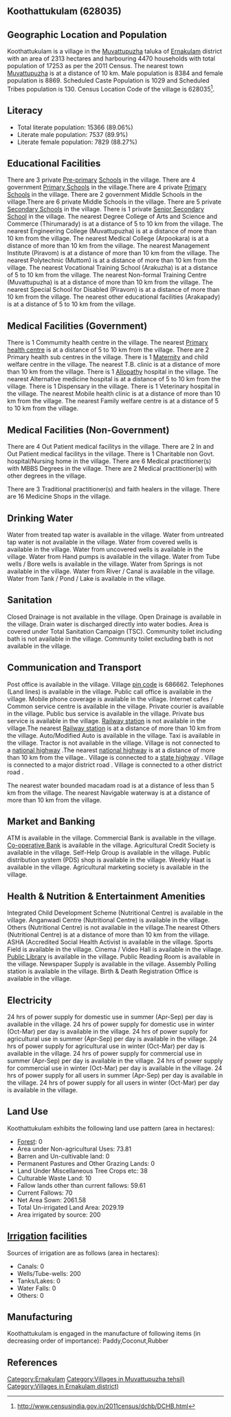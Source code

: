 {{Infobox settlement
| name=Koothattukulam
| native_name=
| native_name_lang=
| other_name=
| nickname=
| settlement_type=Village
| image_skyline=
| image_alt=
| image_caption=
| pushpin_map=India Kerala
| pushpin_label_position=right
| pushpin_map_alt=
| pushpin_map_caption=Location in Kerala, India
| latd=
| latm=
| lats=
| latNS=
| longd=
| longm=
| longs=
| longEW=
| coordinates_display=inline,title
| subdivision_type=Country
| subdivision_name={{flag|India}}
| subdivision_type1=[[States and territories of India|State]]
| subdivision_name1=Kerala 
| subdivision_type2=[[List of districts of India|District]]
| subdivision_name2=Ernakulam
| subdivision_type3=Tahsil
| subdivision_name3=Muvattupuzha
| website=
| established_title=<!-- Established -->
| established_date=
| founder=
| named_for=
| government_type=
| governing_body=
| unit_pref=Metric=
| area_footnotes=
| area_rank=
| area_total_km2=23.13
| elevation_footnotes=
| elevation_m=
| population_total=17253
| population_as_of=2011
| population_rank=
| population_density_km2=745
| population_demonym=
| population_footnotes=
| demographics_type1=Languages
| demographics1_title1=Official
| demographics1_info1=[[Malayalam language|Malayalam]]
| timezone1=[[Indian Standard Time|IST]]
| utc_offset1==+5:30
| postal_code_type=[[Postal Index Number|PIN]]
| postal_code=686662
| area_code_type=Telephone code
| area_code=
| registration_plate=
| blank1_name_sec1=Nearest city
| blank1_info_sec1=[[Muvattupuzha]]
| blank2_name_sec1=[[Human sex ratio|Sex ratio]]
| blank2_info_sec1=1057 [[male|♂]]/[[female|♀]]
| blank3_name_sec1=Literacy
| blank3_info_sec1=89.06%
| blank1_name_sec2=[[2011 Census of India|2011 census]] code
| blank1_info_sec2=628035
| footnotes=
}}

== Koothattukulam (628035) ==

== Geographic Location and Population ==

Koothattukulam is a village in the [[Muvattupuzha]] taluka of [[Ernakulam]] district with an area of 2313 hectares and harbouring 4470 households with total population of 17253 as per the 2011 Census. The nearest town [[Muvattupuzha]] is at a distance of 10 km. Male population is 8384 and female population is 8869. Scheduled Caste Population is 1029 and Scheduled Tribes population is 130. Census Location Code of the village is 628035<ref>http://www.censusindia.gov.in/2011census/dchb/DCHB.html</ref>.


== Literacy ==  
* Total literate population: 15366 (89.06%)
* Literate male population: 7537 (89.9%)
* Literate female population: 7829 (88.27%)


== Educational Facilities ==  
There are 3 private [[Pre-primary]] [[School]]s in the village.
There are 4 government [[Primary School]]s in the village.There are 4 private [[Primary School]]s in the village.
There are 2 government Middle Schools in the village.There are 6 private Middle Schools in the village.
There are 5 private [[Secondary School]]s in the village.
There is 1 private [[Senior Secondary School]] in the village.
The nearest Degree College of Arts and Science and Commerce (Thirumarady) is at a distance of 5 to 10 km from the village.
The nearest Engineering College (Muvattupuzha) is at a distance of more than 10 km from the village.
The nearest Medical College (Arpookara) is at a distance of more than 10 km from the village.
The nearest Management Institute (Piravom) is at a distance of more than 10 km from the village.
The nearest Polytechnic (Muttom) is at a distance of more than 10 km from the village.
The nearest Vocational Training School (Arakuzha) is at a distance of 5 to 10 km from the village.
The nearest Non-formal Training Centre (Muvattupuzha) is at a distance of more than 10 km from the village.
The nearest Special School for Disabled (Piravom) is at a distance of more than 10 km from the village.
The nearest other educational facilities (Arakapady) is at a distance of 5 to 10 km from the village.


== Medical Facilities (Government) ==
There is 1 Commumity health centre in the village.
The nearest [[Primary health centre]] is at a distance of 5 to 10 km from the village.
There are 2 Primary health sub centres in the village.
There is 1 [[Maternity]] and child welfare centre in the village.
The nearest T.B. clinic is at a distance of more than 10 km from the village.
There is 1 [[Allopathy]] hospital in the village.
The nearest Alternative medicine hospital is at a distance of 5 to 10 km from the village.
There is 1 Dispensary in the village.
There is 1 Veterinary hospital in the village.
The nearest Mobile health clinic is at a distance of more than 10 km from the village.
The nearest Family welfare centre is at a distance of 5 to 10 km from the village.


== Medical Facilities (Non-Government) ==
There are 4 Out Patient medical facilitys in the village.
There are 2 In and Out Patient medical facilitys in the village.
There is 1 Charitable non Govt. hospital/Nursing home in the village.
There are 6 Medical practitioner(s) with MBBS Degrees in the village.
There are 2 Medical practitioner(s) with other degrees in the village.

There are 3 Traditional practitioner(s) and faith healers in the village.
There are 16 Medicine Shops in the village.



== Drinking Water ==
Water from treated tap water is available in the village.
Water from untreated tap water is not available in the village.
Water from covered wells is available in the village.
Water from uncovered wells is available in the village.
Water from Hand pumps is available in the village.
Water from Tube wells / Bore wells is available in the village.
Water from Springs is not available in the village.
Water from River / Canal is available in the village.
Water from Tank / Pond / Lake is available in the village.


== Sanitation ==
Closed Drainage is not available in the village.
Open Drainage is available in the village.
Drain water is discharged directly into water bodies.
Area is covered under Total Sanitation Campaign (TSC).
Community toilet including bath is not available in the village.
Community toilet excluding bath is not available in the village.


== Communication and Transport ==
Post office is available in the village.
Village [[pin code]] is 686662.
Telephones (Land lines) is available in the village.
Public call office is available in the village.
Mobile phone coverage is available in the village.
Internet cafes / Common service centre is available in the village.
Private courier is available in the village.
Public bus service is available in the village.
Private bus service is available in the village.
[[Railway station]] is not available in the village.The nearest [[Railway station]] is at a distance of more than 10 km from the village.
Auto/Modified Auto is available in the village.
Taxi is available in the village.
Tractor is not available in the village.
Village is not connected to a [[national highway]] .The nearest [[national highway]] is at a distance of more than 10 km from the village..
Village is connected to a [[state highway]]  .
Village is connected to a major district road    .
Village is connected to a other district road  .


The nearest water bounded macadam road is at a distance of less than 5 km from the village.
The nearest Navigable waterway is at a distance of more than 10 km from the village.



== Market and Banking ==
ATM is available in the village.
Commercial Bank is available in the village.
[[Co-operative Bank]] is available in the village.
Agricultural Credit Society is available in the village.
Self-Help Group is available in the village.
Public distribution system (PDS) shop is available in the village.
Weekly Haat is available in the village.
Agricultural marketing society is available in the village.


== Health & Nutrition & Entertainment Amenities ==
Integrated Child Development Scheme (Nutritional Centre) is available in the village.
Anganwadi Centre (Nutritional Centre) is available in the village.
Others (Nutritional Centre) is not available in the village.The nearest Others (Nutritional Centre) is at a distance of more than 10 km from the village.
ASHA (Accredited Social Health Activist is available in the village.
Sports Field is available in the village.
Cinema / Video Hall is available in the village.
[[Public Library]] is available in the village.
Public Reading Room is available in the village.
Newspaper Supply is available in the village.
Assembly Polling station is available in the village.
Birth & Death Registration Office is available in the village.


== Electricity ==
24 hrs of power supply for domestic use in summer (Apr-Sep) per day is available in the village.
24 hrs of power supply for domestic use in winter (Oct-Mar) per day is available in the village.
24 hrs of power supply for agricultural use in summer (Apr-Sep) per day is available in the village.
24 hrs of power supply for agricultural use in winter (Oct-Mar) per day is available in the village.
24 hrs of power supply for commercial use in summer (Apr-Sep) per day is available in the village.
24 hrs of power supply for commercial use in winter (Oct-Mar) per day is available in the village.
24 hrs of power supply for all users in summer (Apr-Sep) per day is available in the village.
24 hrs of power supply for all users in winter (Oct-Mar) per day is available in the village.


== Land Use ==
Koothattukulam exhibits the following land use pattern (area in hectares):
* [[Forest]]: 0
* Area under Non-agricultural Uses: 73.81
* Barren and Un-cultivable land: 0
* Permanent Pastures and Other Grazing Lands: 0
* Land Under Miscellaneous Tree Crops etc: 38
* Culturable Waste Land: 10
* Fallow lands other than current fallows: 59.61
* Current Fallows: 70
* Net Area Sown: 2061.58
* Total Un-irrigated Land Area: 2029.19
* Area irrigated by source: 200


== [[Irrigation]] facilities ==
Sources of irrigation are as follows (area in hectares):
* Canals: 0
* Wells/Tube-wells: 200
* Tanks/Lakes: 0
* Water Falls: 0
* Others: 0


== Manufacturing ==
Koothattukulam is engaged in the manufacture of following items (in decreasing order of importance): Paddy,Coconut,Rubber


[[Category:Ernakulam]]
[[Category:Villages in Muvattupuzha tehsil)]]
[[Category:Villages in Ernakulam district)]]


== References ==
{{Reflist}}


